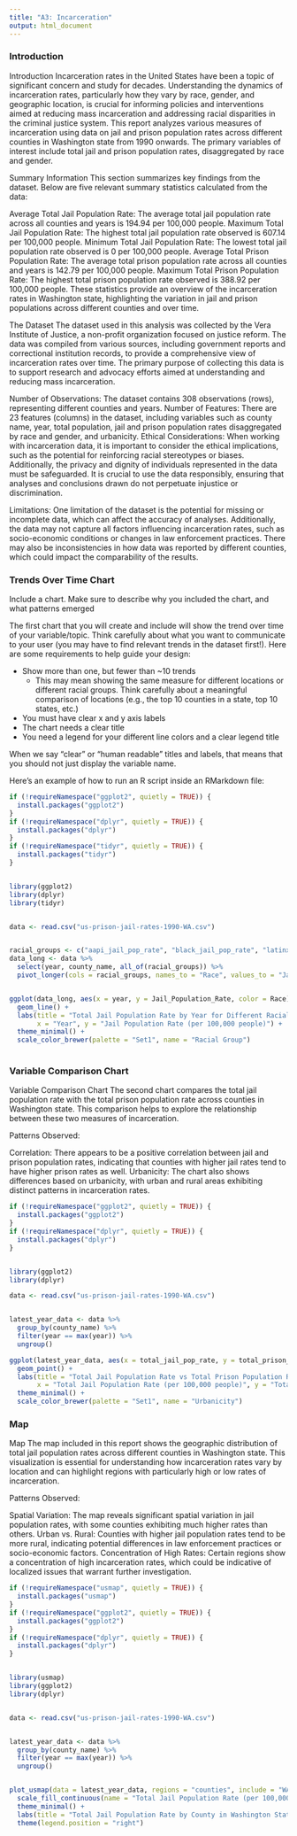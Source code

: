 ```yaml
---
title: "A3: Incarceration"
output: html_document
---
```


### Introduction

Introduction
Incarceration rates in the United States have been a topic of significant concern and study for decades. Understanding the dynamics of incarceration rates, particularly how they vary by race, gender, and geographic location, is crucial for informing policies and interventions aimed at reducing mass incarceration and addressing racial disparities in the criminal justice system. This report analyzes various measures of incarceration using data on jail and prison population rates across different counties in Washington state from 1990 onwards. The primary variables of interest include total jail and prison population rates, disaggregated by race and gender.

Summary Information
This section summarizes key findings from the dataset. Below are five relevant summary statistics calculated from the data:

Average Total Jail Population Rate: The average total jail population rate across all counties and years is 194.94 per 100,000 people.
Maximum Total Jail Population Rate: The highest total jail population rate observed is 607.14 per 100,000 people.
Minimum Total Jail Population Rate: The lowest total jail population rate observed is 0 per 100,000 people.
Average Total Prison Population Rate: The average total prison population rate across all counties and years is 142.79 per 100,000 people.
Maximum Total Prison Population Rate: The highest total prison population rate observed is 388.92 per 100,000 people.
These statistics provide an overview of the incarceration rates in Washington state, highlighting the variation in jail and prison populations across different counties and over time.

The Dataset
The dataset used in this analysis was collected by the Vera Institute of Justice, a non-profit organization focused on justice reform. The data was compiled from various sources, including government reports and correctional institution records, to provide a comprehensive view of incarceration rates over time. The primary purpose of collecting this data is to support research and advocacy efforts aimed at understanding and reducing mass incarceration.

Number of Observations: The dataset contains 308 observations (rows), representing different counties and years.
Number of Features: There are 23 features (columns) in the dataset, including variables such as county name, year, total population, jail and prison population rates disaggregated by race and gender, and urbanicity.
Ethical Considerations:
When working with incarceration data, it is important to consider the ethical implications, such as the potential for reinforcing racial stereotypes or biases. Additionally, the privacy and dignity of individuals represented in the data must be safeguarded. It is crucial to use the data responsibly, ensuring that analyses and conclusions drawn do not perpetuate injustice or discrimination.

Limitations:
One limitation of the dataset is the potential for missing or incomplete data, which can affect the accuracy of analyses. Additionally, the data may not capture all factors influencing incarceration rates, such as socio-economic conditions or changes in law enforcement practices. There may also be inconsistencies in how data was reported by different counties, which could impact the comparability of the results.

### Trends Over Time Chart

Include a chart. Make sure to describe why you included the chart, and what patterns emerged

The first chart that you will create and include will show the trend over time of your variable/topic. Think carefully about what you want to communicate to your user (you may have to find relevant trends in the dataset first!). Here are some requirements to help guide your design:

- Show more than one, but fewer than ~10 trends
  - This may mean showing the same measure for different locations or different racial groups. Think carefully about a meaningful comparison of locations (e.g., the top 10 counties in a state, top 10 states, etc.)
- You must have clear x and y axis labels
- The chart needs a clear title 
- You need a legend for your different line colors and a clear legend title

When we say "clear" or "human readable" titles and labels, that means that you should not just display the variable name.

Here's an example of how to run an R script inside an RMarkdown file:


```r
if (!requireNamespace("ggplot2", quietly = TRUE)) {
  install.packages("ggplot2")
}
if (!requireNamespace("dplyr", quietly = TRUE)) {
  install.packages("dplyr")
}
if (!requireNamespace("tidyr", quietly = TRUE)) {
  install.packages("tidyr")
}


library(ggplot2)
library(dplyr)
library(tidyr)


data <- read.csv("us-prison-jail-rates-1990-WA.csv")


racial_groups <- c("aapi_jail_pop_rate", "black_jail_pop_rate", "latinx_jail_pop_rate", "native_jail_pop_rate", "white_jail_pop_rate")
data_long <- data %>%
  select(year, county_name, all_of(racial_groups)) %>%
  pivot_longer(cols = racial_groups, names_to = "Race", values_to = "Jail_Population_Rate")


ggplot(data_long, aes(x = year, y = Jail_Population_Rate, color = Race)) +
  geom_line() +
  labs(title = "Total Jail Population Rate by Year for Different Racial Groups in Washington State",
       x = "Year", y = "Jail Population Rate (per 100,000 people)") +
  theme_minimal() +
  scale_color_brewer(palette = "Set1", name = "Racial Group")
 
```




### Variable Comparison Chart

Variable Comparison Chart
The second chart compares the total jail population rate with the total prison population rate across counties in Washington state. This comparison helps to explore the relationship between these two measures of incarceration.

Patterns Observed:

Correlation: There appears to be a positive correlation between jail and prison population rates, indicating that counties with higher jail rates tend to have higher prison rates as well.
Urbanicity: The chart also shows differences based on urbanicity, with urban and rural areas exhibiting distinct patterns in incarceration rates.
```r
if (!requireNamespace("ggplot2", quietly = TRUE)) {
  install.packages("ggplot2")
}
if (!requireNamespace("dplyr", quietly = TRUE)) {
  install.packages("dplyr")
}


library(ggplot2)
library(dplyr)

data <- read.csv("us-prison-jail-rates-1990-WA.csv")


latest_year_data <- data %>%
  group_by(county_name) %>%
  filter(year == max(year)) %>%
  ungroup()

ggplot(latest_year_data, aes(x = total_jail_pop_rate, y = total_prison_pop_rate, color = urbanicity)) +
  geom_point() +
  labs(title = "Total Jail Population Rate vs Total Prison Population Rate by Urbanicity",
       x = "Total Jail Population Rate (per 100,000 people)", y = "Total Prison Population Rate (per 100,000 people)") +
  theme_minimal() +
  scale_color_brewer(palette = "Set1", name = "Urbanicity")

```


### Map

Map
The map included in this report shows the geographic distribution of total jail population rates across different counties in Washington state. This visualization is essential for understanding how incarceration rates vary by location and can highlight regions with particularly high or low rates of incarceration.

Patterns Observed:

Spatial Variation: The map reveals significant spatial variation in jail population rates, with some counties exhibiting much higher rates than others.
Urban vs. Rural: Counties with higher jail population rates tend to be more rural, indicating potential differences in law enforcement practices or socio-economic factors.
Concentration of High Rates: Certain regions show a concentration of high incarceration rates, which could be indicative of localized issues that warrant further investigation.

```r
if (!requireNamespace("usmap", quietly = TRUE)) {
  install.packages("usmap")
}
if (!requireNamespace("ggplot2", quietly = TRUE)) {
  install.packages("ggplot2")
}
if (!requireNamespace("dplyr", quietly = TRUE)) {
  install.packages("dplyr")
}


library(usmap)
library(ggplot2)
library(dplyr)


data <- read.csv("us-prison-jail-rates-1990-WA.csv")


latest_year_data <- data %>%
  group_by(county_name) %>%
  filter(year == max(year)) %>%
  ungroup()


plot_usmap(data = latest_year_data, regions = "counties", include = "WA", values = "total_jail_pop_rate", color = "white") +
  scale_fill_continuous(name = "Total Jail Population Rate (per 100,000)", label = scales::comma) +
  theme_minimal() +
  labs(title = "Total Jail Population Rate by County in Washington State") +
  theme(legend.position = "right")

```

